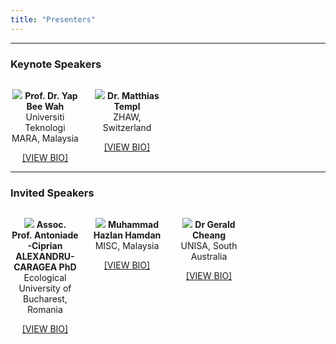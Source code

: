 ```yaml
---
title: "Presenters"
---
```


<link rel="stylesheet" href="styles.css" type="text/css">

---  

### **Keynote Speakers**  

:::: {style="display: flex;"}

::: {.column width="22%"}

<center>
![](images/yap2.jpg)
**Prof. Dr. Yap Bee Wah**  
Universiti Teknologi MARA, Malaysia  
  
[[VIEW BIO]](keynote1.html)
</center>
:::

::: {.column width="4%"}
\ 
<!-- an empty Div (with a whitespace), serving as
a column separator -->
:::

::: {.column width="22%"}

<center>
![](images/matthias2.jpg)
**Dr. Matthias Templ**  
ZHAW, Switzerland  
  
[[VIEW BIO]](keynote2.html)
</center>
:::

::: {.column width="4%"}
\ 
<!-- an empty Div (with a whitespace), serving as
a column separator -->
:::

::: {.column width="22%"}


:::

::: {.column width="4%"}
\ 
<!-- an empty Div (with a whitespace), serving as
a column separator -->
:::

::: {.column width="22%"}

:::

::::  

---  

### **Invited Speakers**  

:::: {style="display: flex;"}

::: {.column width="22%"}

<center>
![](images/cip2.jpg)
**Assoc. Prof. Antoniade-Ciprian ALEXANDRU-CARAGEA PhD**  
Ecological University of Bucharest, Romania  
  
[[VIEW BIO]]()
</center>
:::

::: {.column width="4%"}
\ 
<!-- an empty Div (with a whitespace), serving as
a column separator -->
:::

::: {.column width="22%"}

<center>
![](images/lan2.jpg)
**Muhammad Hazlan Hamdan**  
MISC, Malaysia  
  
[[VIEW BIO]]()
</center>
:::

::: {.column width="4%"}
\ 
<!-- an empty Div (with a whitespace), serving as
a column separator -->
:::

::: {.column width="22%"}

<center>
![](images/GeraldCheang.jpg)
**Dr Gerald Cheang**  
UNISA, South Australia  
  
[[VIEW BIO]]()
</center>
:::

::: {.column width="4%"}
\ 
<!-- an empty Div (with a whitespace), serving as
a column separator -->
:::

::: {.column width="22%"}

:::

::::
